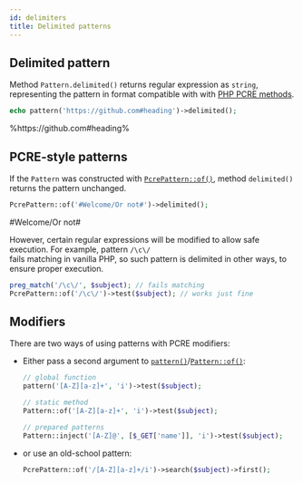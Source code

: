 ```yaml
---
id: delimiters
title: Delimited patterns
---
```



## Delimited pattern

Method `Pattern.delimited()` returns regular expression as `string`,
representing the pattern in format compatible with with [PHP PCRE methods].

```php
echo pattern('https://github.com#heading')->delimited();
```

<Result text>
%https://github.com#heading%
</Result>

## PCRE-style patterns

If the `Pattern` was constructed with [`PcrePattern::of()`], method `delimited()` returns the pattern unchanged.

```php
PcrePattern::of('#Welcome/Or not#')->delimited();
```
<Result text>#Welcome/Or not#</Result>

However, certain regular expressions will be modified to allow safe execution. For example, pattern `/\c\/`  
fails matching in vanilla PHP, so such pattern is delimited in other ways, to ensure proper execution.

```php
preg_match('/\c\/', $subject); // fails matching
PcrePattern::of('/\c\/')->test($subject); // works just fine
```

## Modifiers

There are two ways of using patterns with PCRE modifiers:

* Either pass a second argument to [`pattern()`]/[`Pattern::of()`]:

  ```php
  // global function
  pattern('[A-Z][a-z]+', 'i')->test($subject);

  // static method
  Pattern::of('[A-Z][a-z]+', 'i')->test($subject);

  // prepared patterns
  Pattern::inject('[A-Z]@', [$_GET['name']], 'i')->test($subject);
  ```

* or use an old-school pattern:

  ```php
  PcrePattern::of('/[A-Z][a-z]+/i')->search($subject)->first();
  ```

[brain strain]: overview.md#brain-strain
[`pattern()`]: introduction-preg.md#entry-points
[`Pattern::of()`]: introduction-preg.md#entry-points
[`PcrePattern::of()`]: introduction-preg.md#entry-points
[a github issue]: https://github.com/T-Regx/T-Regx/issues/new/choose
[PHP PCRE methods]: https://www.php.net/manual/en/ref.pcre.php
